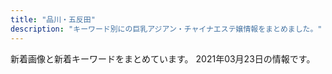 ```yaml
---
title: "品川・五反田"
description: "キーワード別にの巨乳アジアン・チャイナエステ嬢情報をまとめました。"
---
```


新着画像と新着キーワードをまとめています。
2021年03月23日の情報です。

<DmmAffiliateIns />
<KeywordTable
  shops={
    [
    {
        "station": "JR\u4e94\u53cd\u7530\u99c5\u897f\u53e3",
        "keywords": {
            "C": 13
        },
        "img_links": [
            "http://www.es-yuduki.com/css/nav/change-004.jpg",
            "http://www.es-yuduki.com/css/nav/change-0003.jpg",
            "http://www.es-yuduki.com/css/head.jpg",
            "http://www.es-yuduki.com/css/nav/nav-004.jpg",
            "http://www.es-yuduki.com/css/progress01.jpg",
            "http://www.es-yuduki.com/css/nav/nav-005.jpg",
            "http://www.es-yuduki.com/css/nav/nav-006.jpg",
            "http://www.es-yuduki.com/css/progress08.jpg",
            "http://www.es-yuduki.com/css/nav/nav-007.jpg",
            "http://www.es-yuduki.com/css/nav/change-001.jpg",
            "http://www.es-yuduki.com/css/progress06.jpg",
            "http://www.es-yuduki.com/css/progress03.jpg",
            "http://www.es-yuduki.com/css/staff03.jpg",
            "http://www.es-yuduki.com/css/nav/change-007.jpg",
            "http://www.es-yuduki.com/css/staff02-b.jpg",
            "http://www.es-yuduki.com/css/progress02.jpg",
            "http://www.es-yuduki.com/css/progress05.jpg",
            "http://www.es-yuduki.com/css/staff01.jpg",
            "http://www.es-yuduki.com/css/staff00.jpg",
            "http://www.es-yuduki.com/css/nav/nav-001.jpg",
            "http://www.es-yuduki.com/css/staff02.jpg",
            "http://www.es-yuduki.com/css/staff01-b.jpg",
            "http://www.es-yuduki.com/css/nav/nav-0003.jpg",
            "http://www.es-yuduki.com/css/main-top05.png",
            "http://www.es-yuduki.com/css/kanban.jpg",
            "http://www.es-yuduki.com/css/progress07.jpg",
            "http://www.es-yuduki.com/css/staff03-b.jpg",
            "http://www.es-yuduki.com/css/progress04.jpg",
            "http://www.es-yuduki.com/css/nav/change-006.jpg",
            "http://www.es-yuduki.com/css/nav/nav-002.jpg",
            "http://www.es-yuduki.com/css/coupon003.jpg",
            "http://www.es-yuduki.com/css/nav/change-002.jpg",
            "http://www.es-yuduki.com/css/nav/change-005.jpg"
        ],
        "url": "http://www.es-yuduki.com/",
        "name": "\u30de\u30c3\u30b5\u30fc\u30b8\u306e\u5915\u6708"
    },
    {
        "keywords": {
            "E": 8,
            "87": 4,
            "86": 2,
            "85": 2,
            "88": 2
        },
        "img_links": [
            "http://es-mirei.com/staffPhoto/b20170911152114.jpg",
            "http://es-mirei.com/images/store/01.jpg",
            "http://es-mirei.com/images/store/03.jpg",
            "http://es-mirei.com/staffPhoto/b20170908125528.jpg",
            "http://es-mirei.com/images/returnStaffBtn.png",
            "http://es-mirei.com/staffPhoto/b20180613122502.jpg",
            "http://es-mirei.com/staffPhoto/b20180209180323.jpg",
            "http://es-mirei.com/staffPhoto/s20170911152114.jpg",
            "http://es-mirei.com/images/s3Slider1Images/02.jpg",
            "http://es-mirei.com/staffPhoto/s20170728165302.jpg",
            "http://es-mirei.com/images/s3Slider1Images/03.jpg",
            "http://es-mirei.com/staffPhoto/s20180613122502.jpg",
            "http://es-mirei.com/staffPhoto/b20170728165302.jpg",
            "http://es-mirei.com/images/s3Slider1Images/01.jpg",
            "http://es-mirei.com/staffPhoto/b20170911152129.jpg",
            "http://es-mirei.com/staffPhoto/s20170728165536.jpg",
            "http://es-mirei.com/staffPhoto/s20170908125528.jpg",
            "http://es-mirei.com/staffPhoto/s20170911152129.jpg",
            "http://es-mirei.com/images/noImg.jpg",
            "http://es-mirei.com/staffPhoto/b20170728165536.jpg",
            "http://es-mirei.com/staffPhoto/s20180209180323.jpg",
            "http://es-mirei.com/images/store/04.jpg",
            "http://es-mirei.com/images/store/02.jpg",
            "http://es-mirei.com/images/store/05.jpg",
            "http://es-mirei.com/staffPhoto/s20170728165256.jpg",
            "http://es-mirei.com/staffPhoto/b20170728165256.jpg",
            "http://es-mirei.com/images/store/06.jpg"
        ],
        "name": "\u7f8e\u4f36",
        "url": "http://es-mirei.com/",
        "station": "JR\u4e94\u53cd\u7530\u99c5\u897f\u53e3"
    },
    {
        "keywords": {},
        "img_links": [],
        "name": "\u30d5\u30ed\u30fc\u30e9",
        "station": "JR\u54c1\u5ddd\u99c5\u9ad8\u8f2a\u53e3",
        "url": "http://f-aroma.info/"
    },
    {
        "img_links": [
            "http://hi-msg.com/tonpoh/images/p-13.jpg",
            "http://hi-msg.com/tonpoh/images/s1.png",
            "http://hi-msg.com/tonpoh/images/tit-staff.png",
            "http://hi-msg.com/tonpoh/images/p-9.jpg",
            "http://hi-msg.com/tonpoh/images/ll.png",
            "http://hi-msg.com/tonpoh/images/p-7.jpg",
            "http://hi-msg.com/tonpoh/images/p-7-1.jpg",
            "http://hi-msg.com/tonpoh/images/s8.png",
            "http://hi-msg.com/tonpoh/images/p-6-1.jpg",
            "http://hi-msg.com/tonpoh/images/p-12.jpg",
            "http://hi-msg.com/tonpoh/images/no.png",
            "http://hi-msg.com/tonpoh/images/p-5.jpg",
            "http://hi-msg.com/tonpoh/images/tit-sys.png",
            "http://hi-msg.com/tonpoh/images/p-11-1.jpg",
            "http://hi-msg.com/tonpoh/images/s6.png",
            "http://hi-msg.com/tonpoh/images/botton.png",
            "http://hi-msg.com/tonpoh/images/s5.png",
            "http://hi-msg.com/tonpoh/images/p-4.jpg",
            "http://hi-msg.com/tonpoh/images/p-10-1.jpg",
            "http://hi-msg.com/tonpoh/images/p-13-1.jpg",
            "http://hi-msg.com/tonpoh/images/p-14-1.jpg",
            "http://hi-msg.com/tonpoh/images/fla-3.png",
            "http://hi-msg.com/tonpoh/images/s4.jpg",
            "http://hi-msg.com/tonpoh/images/p-9-1.jpg",
            "http://hi-msg.com/tonpoh/images/fla-1.png",
            "http://hi-msg.com/tonpoh/images/p-8.jpg",
            "http://hi-msg.com/tonpoh/images/s9.png",
            "http://hi-msg.com/tonpoh/images/l.png",
            "http://hi-msg.com/tonpoh/images/p-1.jpg",
            "http://hi-msg.com/tonpoh/images/fla.png",
            "http://hi-msg.com/tonpoh/images/p-12-1.jpg",
            "http://hi-msg.com/tonpoh/images/p-6.jpg",
            "http://hi-msg.com/tonpoh/images/p-11.jpg",
            "http://hi-msg.com/tonpoh/images/p-10.jpg",
            "http://hi-msg.com/tonpoh/images/p-8-1.jpg",
            "http://hi-msg.com/tonpoh/images/line.png",
            "http://hi-msg.com/tonpoh/images/p-14.jpg",
            "http://hi-msg.com/tonpoh/images/p-2.jpg",
            "http://hi-msg.com/tonpoh/images/p-0.jpg"
        ],
        "keywords": {},
        "url": "http://hi-msg.com/tonpoh/",
        "station": "JR\u4e94\u53cd\u7530\u99c5\u897f\u53e3",
        "name": "\u30c8\u30f3\u30dd\u30fc"
    },
    {
        "img_links": [],
        "keywords": {},
        "station": "JR\u4e94\u53cd\u7530\u99c5\u897f\u53e3",
        "url": "https://i-house.aoaoeo.com/",
        "name": "\u7652\u3057\u30cf\u30a6\u30b9"
    },
    {
        "url": "http://www.kouroku-este.com/",
        "keywords": {
            "C": 15
        },
        "img_links": [
            "http://www.kouroku-este.com/img/staff/ggg/ggg1.jpg",
            "http://www.kouroku-este.com/img/staff/fff/s-fff1.jpg",
            "http://www.kouroku-este.com/img/system/service01.jpg",
            "http://www.kouroku-este.com/img/top/listmark1.png",
            "http://www.kouroku-este.com/img/staff/ccc/ccc2.jpg",
            "http://www.kouroku-este.com/img/staff/bbb/bbb1.jpg",
            "http://www.kouroku-este.com/img/staff/fff/s-fff2.jpg",
            "http://www.kouroku-este.com/img/staff/ccc/ccc1.jpg",
            "http://www.kouroku-este.com/img/menu/info_r.jpg",
            "http://www.kouroku-este.com/img/staff/aaa/aaa2.jpg",
            "http://www.kouroku-este.com/img/staff/eee/s-eee1.jpg",
            "http://www.kouroku-este.com/img/staff/eee/s-eee2.jpg",
            "http://www.kouroku-este.com/img/system/service02.jpg",
            "http://www.kouroku-este.com/img/staff/aaa/aaa1.jpg"
        ],
        "station": "JR\u54c1\u5ddd\u99c5\u9ad8\u8f2a\u53e3",
        "name": "\u5eb7\u7984"
    },
    {
        "img_links": [
            "http://lacure.link/images/gb01.png",
            "http://lacure.link/images/g3.jpg",
            "http://lacure.link/images/kol.jpg",
            "http://lacure.link/images/g6.jpg",
            "http://lacure.link/images/zi.png",
            "http://lacure.link/images/face.png",
            "http://lacure.link/images/asali.jpg",
            "http://lacure.link/images/r2.jpg",
            "http://lacure.link/images/r5.jpg",
            "http://lacure.link/images/s_staff.png",
            "http://lacure.link/images/g0.jpg",
            "http://lacure.link/images/sayuri.jpg",
            "http://lacure.link/images/yuki.jpg",
            "http://lacure.link/images/left3.png",
            "http://lacure.link/images/g1.jpg",
            "http://lacure.link/images/r6.jpg",
            "http://lacure.link/images/top2.jpg",
            "http://lacure.link/images/r4.jpg",
            "http://lacure.link/images/s1.jpg",
            "http://lacure.link/images/news.png",
            "http://lacure.link/images/r1.jpg",
            "http://lacure.link/images/r3.jpg",
            "http://lacure.link/images/g2.jpg",
            "http://lacure.link/images/kiki.jpg",
            "http://lacure.link/images/g5.jpg"
        ],
        "name": "\u30e9\u30ad\u30e5\u30a2",
        "keywords": {},
        "station": "\u6238\u8d8a\u9280\u5ea7\u99c5",
        "url": "http://lacure.link/"
    },
    {
        "img_links": [
            "http://www.kenkou-house.info/img/Himawari_200_40.png",
            "http://www.kenkou-house.info/img/s15.jpg",
            "http://www.kenkou-house.info/img/bottmo-ritght.png",
            "http://www.kenkou-house.info/img/head.png",
            "http://www.kenkou-house.info/img/bottmo-left.png",
            "http://www.kenkou-house.info/img/Himawari_160_45.png",
            "http://www.kenkou-house.info/img/s16.jpg",
            "http://www.kenkou-house.info/img/m6.png",
            "http://www.kenkou-house.info/img/s21.jpg",
            "http://www.kenkou-house.info/img/s7.jpg",
            "http://www.kenkou-house.info/img/m1.png",
            "http://www.kenkou-house.info/img/m4.png",
            "http://www.kenkou-house.info/img/m7.png",
            "http://www.kenkou-house.info/img/s20.jpg",
            "http://www.kenkou-house.info/img/s13.jpg",
            "http://www.kenkou-house.info/img/Himawari_88_31.png",
            "http://www.kenkou-house.info/img/s22.jpg",
            "http://www.kenkou-house.info/img/m3.png",
            "http://www.kenkou-house.info/img/door.png",
            "http://www.kenkou-house.info/img/body-.png",
            "http://www.kenkou-house.info/img/s11.jpg",
            "http://www.kenkou-house.info/img/s4.jpg",
            "http://www.kenkou-house.info/img/s.png",
            "http://www.kenkou-house.info/img/play.png",
            "http://www.kenkou-house.info/img/s61.jpg",
            "http://www.kenkou-house.info/img/m2.png",
            "http://www.kenkou-house.info/img/s12.jpg",
            "http://www.kenkou-house.info/img/s33.jpg",
            "http://www.kenkou-house.info/img/s14.jpg",
            "http://www.kenkou-house.info/img/s1.jpg",
            "http://www.kenkou-house.info/img/m8.png",
            "http://www.kenkou-house.info/img/m5.png",
            "http://www.kenkou-house.info/img/s17.jpg",
            "http://www.kenkou-house.info/img/s91.jpg",
            "http://www.kenkou-house.info/img/Himawari_468_60.png"
        ],
        "url": "http://www.kenkou-house.info/",
        "station": "JR\u4e94\u53cd\u7530\u99c5\u6771\u53e3",
        "keywords": {
            "C": 8
        },
        "name": "\u3072\u307e\u308f\u308a"
    },
    {
        "keywords": {},
        "url": "http://www.relax-cs.com/",
        "name": "\u30ea\u30e9\u30af\u30bc\u30fc\u30b7\u30e7\u30f3\u862d",
        "img_links": [
            "http://www.relax-cs.com/ncss/staff02.jpg",
            "http://www.relax-cs.com/ncss/nav/nav-001.jpg",
            "http://www.relax-cs.com/ncss/nav/nav-002.jpg",
            "http://www.relax-cs.com/ncss/nav/nav-004.jpg",
            "http://www.relax-cs.com/ncss/top02-left.jpg",
            "http://www.relax-cs.com/ncss/nav/nav-006.jpg",
            "http://www.relax-cs.com/ncss/top001.jpg",
            "http://www.relax-cs.com/ncss/top03.jpg",
            "http://www.relax-cs.com/ncss/nav/nav-003.jpg",
            "http://www.relax-cs.com/ncss/tel.png",
            "http://www.relax-cs.com/ncss/staff01.jpg",
            "http://www.relax-cs.com/ncss/nav/nav-005.jpg"
        ],
        "station": "JR\u4e94\u53cd\u7530\u99c5\u897f\u53e3"
    },
    {
        "station": "JR\u4e94\u53cd\u7530\u99c5\u897f\u53e3",
        "url": "http://gotanda.pepper.jp/",
        "keywords": {},
        "name": "\u4e94\u53cd\u7530\u30e1\u30c7\u30a3\u30ab\u30eb\u30a8\u30f3",
        "img_links": [
            "http://gotanda.pepper.jp/m173.jpg",
            "http://gotanda.pepper.jp/m02272.jpg",
            "http://gotanda.pepper.jp/1-01.png",
            "http://gotanda.pepper.jp/gotanda001.jpg",
            "http://gotanda.pepper.jp/m048.png",
            "http://gotanda.pepper.jp/20151109231038834554.jpg",
            "http://gotanda.pepper.jp/m049.png"
        ]
    },
    {
        "img_links": [
            "http://hanagoromo.work/yuna1.jpg",
            "http://hanagoromo.work/yumi.jpg",
            "http://hanagoromo.work/mens-esthe1.png",
            "http://hanagoromo.work/nana.jpg",
            "http://hanagoromo.work/6.jpg",
            "http://hanagoromo.work/yuyu.jpg",
            "http://hanagoromo.work/main_top.jpg",
            "http://hanagoromo.work/yuna2.jpg",
            "http://hanagoromo.work/ai2.jpg",
            "http://hanagoromo.work/interior_t.jpg",
            "http://hanagoromo.work/s1.png",
            "http://hanagoromo.work/miyuki.jpg",
            "http://hanagoromo.work/112.jpg",
            "http://hanagoromo.work/yumi1.jpg",
            "http://hanagoromo.work/rie1.jpg",
            "http://hanagoromo.work/b1.jpg",
            "http://hanagoromo.work/1.jpg",
            "http://hanagoromo.work/hitomi.jpg",
            "http://hanagoromo.work/tina.jpg",
            "http://hanagoromo.work/miyuki1.jpg",
            "http://hanagoromo.work/3.jpg",
            "http://hanagoromo.work/ai3.jpg",
            "http://hanagoromo.work/interior1.jpg",
            "http://hanagoromo.work/ta.png",
            "http://hanagoromo.work/hitomi2.jpg",
            "http://hanagoromo.work/tina2.jpg",
            "http://hanagoromo.work/head.jpg",
            "http://hanagoromo.work/mio.jpg",
            "http://hanagoromo.work/mio1.jpg",
            "http://hanagoromo.work/yuki.jpg",
            "http://hanagoromo.work/hitomi1.jpg",
            "http://hanagoromo.work/2.jpg",
            "http://hanagoromo.work/rina1.jpeg",
            "http://hanagoromo.work/nana1.jpg",
            "http://hanagoromo.work/int2.jpg",
            "http://hanagoromo.work/4.jpg",
            "http://hanagoromo.work/b3.jpg",
            "http://hanagoromo.work/b2.jpg",
            "http://hanagoromo.work/mio2.jpg",
            "http://hanagoromo.work/sys.jpg",
            "http://hanagoromo.work/eri.jpg",
            "http://hanagoromo.work/staff_t.jpg",
            "http://hanagoromo.work/nana2.jpg",
            "http://hanagoromo.work/rina2.jpeg",
            "http://hanagoromo.work/sayaka.jpg"
        ],
        "keywords": {},
        "url": "http://hanagoromo.work/",
        "name": "\u82b1\u8863",
        "station": "JR\u4e94\u53cd\u7530\u99c5"
    },
    {
        "url": "https://tsukiwa.info/",
        "station": "JR\u4e94\u53cd\u7530\u99c5\u897f\u53e3",
        "keywords": {},
        "img_links": [
            "https://tsukiwa.info/img/top_map.jpg",
            "https://tsukiwa.info/img/news3.png",
            "https://tsukiwa.info/img/staff/mimi202012.jpg",
            "https://tsukiwa.info/img/staff/sara241.jpg",
            "https://tsukiwa.info/img/event/20210128.png",
            "https://tsukiwa.info/img/QRcode.png",
            "https://tsukiwa.info/img/staff/sara243.jpg",
            "https://tsukiwa.info/img/staff/mimi01.jpg",
            "https://tsukiwa.info/img/staff/sara244.jpg",
            "https://tsukiwa.info/img/staff/ruru1.jpg",
            "https://tsukiwa.info/img/staff_top/20201219_2.jpg",
            "https://www.a-side.com/ad/koko/include/banner/koko_200x40.png",
            "https://tsukiwa.info/img/news1.png",
            "https://tsukiwa.info/img/staff/yuna01.jpg",
            "https://tsukiwa.info/img/staff/rumi02.jpg",
            "https://tsukiwa.info/img/staff/aya2101.jpg",
            "https://tsukiwa.info/img/staff/no_image.jpg",
            "https://tsukiwa.info/img/staff/75307587-4A46-4F15-A25F-82452D8FC90A.jpeg",
            "https://tsukiwa.info/img/pickupGirl.png",
            "https://tsukiwa.info/img/akusesu-top0.jpg",
            "https://tsukiwa.info/img/bar_gallery.png",
            "https://tsukiwa.info/img/staff/koko3.jpg",
            "https://tsukiwa.info/img/staff/rumi04.jpg",
            "https://tsukiwa.info/img/bar_profile.png",
            "https://tsukiwa.info/img/bar_staff.png",
            "https://tsukiwa.info/img/staff_top/20201219_1.jpg",
            "https://tsukiwa.info/img/event/camp03.jpg",
            "https://tsukiwa.info/img/staff/mimi20202.jpg",
            "https://tsukiwa.info/img/staff/5B1348C8-81C8-4A36-8AF4-201F525E98EC.jpeg",
            "https://tsukiwa.info/img/staff/1B18DB0C-4C76-4A8F-972F-C1207E0FEBD1.jpeg",
            "https://tsukiwa.info/img/staff/yuri001.jpg",
            "https://tsukiwa.info/img/staff/sara242.jpg"
        ],
        "name": "\u6708\u306e\u548c"
    },
    {
        "station": "JR\u4e94\u53cd\u7530\u99c5\u897f\u53e3",
        "keywords": {},
        "name": "\u7d2b\u306e\u8776",
        "url": "http://p-fly.work/",
        "img_links": [
            "http://p-fly.work/images/tr.jpg",
            "http://p-fly.work/images/sys4.png",
            "http://p-fly.work/images/b2.jpg",
            "http://p-fly.work/images/interior_t.png",
            "http://p-fly.work/staff/sara.jpg",
            "http://p-fly.work/img/sara1.jpg",
            "http://p-fly.work/images/10.jpg",
            "http://p-fly.work/images/sys1.jpg",
            "http://p-fly.work/images/12.jpg",
            "http://p-fly.work/images/1.jpg",
            "http://p-fly.work/images/mobile.jpg",
            "http://p-fly.work/images/staff_t.png",
            "http://p-fly.work/staff/koko.jpg",
            "http://p-fly.work/images/line.png",
            "http://p-fly.work/images/int1.jpg",
            "http://p-fly.work/images/7.jpg",
            "http://p-fly.work/img/mai1.jpg",
            "http://p-fly.work/images/head.png",
            "http://p-fly.work/images/b1.jpg",
            "http://p-fly.work/images/ac1.jpg",
            "http://p-fly.work/images/sys3.jpg",
            "http://p-fly.work/images/b3.jpg",
            "http://p-fly.work/img/koko1.jpg",
            "http://p-fly.work/staff/yuki.jpg",
            "http://p-fly.work/staff/yuyu.jpg",
            "http://p-fly.work/img/yuyu1.jpg",
            "http://p-fly.work/images/int2.png",
            "http://p-fly.work/images/sys2.jpg",
            "http://p-fly.work/images/news.jpg",
            "http://p-fly.work/staff/mai.jpg"
        ]
    },
    {
        "keywords": {
            "86": 2,
            "E": 5,
            "C": 3,
            "G": 1,
            "84": 5,
            "87": 2,
            "88": 3,
            "90": 2,
            "D": 5
        },
        "url": "http://www.relax-fuyou.info/",
        "name": "\u8299\u84c9\uff5e\u30d5\u30e8\u30a6\uff5e",
        "img_links": [
            "http://www.relax-fuyou.info/img/st171.jpg",
            "http://www.relax-fuyou.info/i/img/st9.jpg",
            "http://www.relax-fuyou.info/img/st7.jpg",
            "http://www.relax-fuyou.info/i/img/st17.jpg",
            "http://www.relax-fuyou.info/img/st71.jpg",
            "http://www.relax-fuyou.info/img/r9.jpg",
            "http://www.relax-fuyou.info/i/img/r1.jpg",
            "http://www.relax-fuyou.info/img/st181.jpg",
            "http://www.relax-fuyou.info/img/st201.jpg",
            "http://www.relax-fuyou.info/img/st160.jpg",
            "http://www.relax-fuyou.info/img/st72.jpg",
            "http://www.relax-fuyou.info/i/img/r3.jpg",
            "http://www.relax-fuyou.info/img/st42.jpg",
            "http://www.relax-fuyou.info/i/img/st181.jpg",
            "http://www.relax-fuyou.info/img/st41.jpg",
            "http://www.relax-fuyou.info/img/st141.jpg",
            "http://www.relax-fuyou.info/img/st8.jpg",
            "http://www.relax-fuyou.info/img/sta19.jpg",
            "http://www.relax-fuyou.info/i/img/st10.jpg",
            "http://www.relax-fuyou.info/img/st140.jpg",
            "http://www.relax-fuyou.info/img/st161.jpg",
            "http://www.relax-fuyou.info/i/img/st11.jpg",
            "http://www.relax-fuyou.info/i/img/st5.jpg",
            "http://www.relax-fuyou.info/img/sta5.jpg",
            "http://www.relax-fuyou.info/i/img/st201.jpg",
            "http://www.relax-fuyou.info/i/img/st110.jpg",
            "http://www.relax-fuyou.info/img/st150.jpg",
            "http://www.relax-fuyou.info/i/img/st140.jpg",
            "http://www.relax-fuyou.info/img/sta17.jpg",
            "http://www.relax-fuyou.info/i/img/sta20.jpg",
            "http://www.relax-fuyou.info/img/sta15.jpg",
            "http://www.relax-fuyou.info/img/sta16.jpg",
            "http://www.relax-fuyou.info/i/img/st8.jpg",
            "http://www.relax-fuyou.info/i/img/top.jpg",
            "http://www.relax-fuyou.info/i/img/r2.jpg",
            "http://www.relax-fuyou.info/img/st5.jpg",
            "http://www.relax-fuyou.info/img/top.jpg",
            "http://www.relax-fuyou.info/i/img/st191.jpg",
            "http://www.relax-fuyou.info/img/sta20.jpg",
            "http://www.relax-fuyou.info/i/img/st42.jpg",
            "http://www.relax-fuyou.info/img/st11.jpg",
            "http://www.relax-fuyou.info/img/st10.jpg",
            "http://www.relax-fuyou.info/img/st191.jpg",
            "http://www.relax-fuyou.info/img/st110.jpg",
            "http://www.relax-fuyou.info/i/img/st160.jpg",
            "http://www.relax-fuyou.info/img/sta18.jpg",
            "http://www.relax-fuyou.info/img/sta8.jpg",
            "http://www.relax-fuyou.info/img/st1.jpg",
            "http://www.relax-fuyou.info/img/st17.jpg",
            "http://www.relax-fuyou.info/img/sta1.jpg"
        ],
        "station": "JR\u4e94\u53cd\u7530\u99c5\u6771\u53e3"
    }
]
}
/>
<DmmAffiliateScript />
